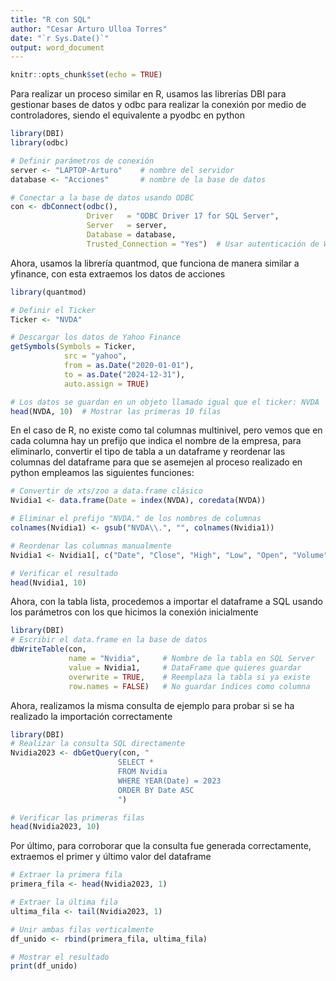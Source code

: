 ---
title: "R con SQL"
author: "Cesar Arturo Ulloa Torres"
date: "`r Sys.Date()`"
output: word_document
---

```{r setup, include=FALSE}
knitr::opts_chunk$set(echo = TRUE)
```

Para realizar un proceso similar en R, usamos las librerías DBI para gestionar bases de datos y odbc para realizar la conexión por medio de controladores, siendo el equivalente a pyodbc en python

```{r}
library(DBI)
library(odbc)

# Definir parámetros de conexión
server <- "LAPTOP-Arturo"    # nombre del servidor
database <- "Acciones"       # nombre de la base de datos

# Conectar a la base de datos usando ODBC
con <- dbConnect(odbc(),
                 Driver   = "ODBC Driver 17 for SQL Server",
                 Server   = server,
                 Database = database,
                 Trusted_Connection = "Yes")  # Usar autenticación de Windows
```

Ahora, usamos la librería quantmod, que funciona de manera similar a yfinance, con esta extraemos los datos de acciones

```{r}
library(quantmod)

# Definir el Ticker
Ticker <- "NVDA"

# Descargar los datos de Yahoo Finance
getSymbols(Symbols = Ticker, 
            src = "yahoo", 
            from = as.Date("2020-01-01"), 
            to = as.Date("2024-12-31"),
            auto.assign = TRUE)

# Los datos se guardan en un objeto llamado igual que el ticker: NVDA
head(NVDA, 10)  # Mostrar las primeras 10 filas
```

En el caso de R, no existe como tal columnas multinivel, pero vemos que en cada columna hay un prefijo que indica el nombre de la empresa, para eliminarlo, convertir el tipo de tabla a un dataframe y reordenar las columnas del dataframe para que se asemejen al proceso realizado en python empleamos las siguientes funciones:

```{r}
# Convertir de xts/zoo a data.frame clásico
Nvidia1 <- data.frame(Date = index(NVDA), coredata(NVDA))

# Eliminar el prefijo "NVDA." de los nombres de columnas
colnames(Nvidia1) <- gsub("NVDA\\.", "", colnames(Nvidia1))

# Reordenar las columnas manualmente
Nvidia1 <- Nvidia1[, c("Date", "Close", "High", "Low", "Open", "Volume")]

# Verificar el resultado
head(Nvidia1, 10)
```

Ahora, con la tabla lista, procedemos a importar el dataframe a SQL usando los parámetros con los que hicimos la conexión inicialmente

```{r}
library(DBI)
# Escribir el data.frame en la base de datos
dbWriteTable(con, 
             name = "Nvidia",     # Nombre de la tabla en SQL Server
             value = Nvidia1,     # DataFrame que quieres guardar
             overwrite = TRUE,    # Reemplaza la tabla si ya existe
             row.names = FALSE)   # No guardar índices como columna

```

Ahora, realizamos la misma consulta de ejemplo para probar si se ha realizado la importación correctamente


```{r}
library(DBI)
# Realizar la consulta SQL directamente
Nvidia2023 <- dbGetQuery(con, "
                        SELECT * 
                        FROM Nvidia
                        WHERE YEAR(Date) = 2023
                        ORDER BY Date ASC
                        ")

# Verificar las primeras filas
head(Nvidia2023, 10)
```

Por último, para corroborar que la consulta fue generada correctamente, extraemos el primer y último valor del dataframe


```{r}
# Extraer la primera fila
primera_fila <- head(Nvidia2023, 1)

# Extraer la última fila
ultima_fila <- tail(Nvidia2023, 1)

# Unir ambas filas verticalmente
df_unido <- rbind(primera_fila, ultima_fila)

# Mostrar el resultado
print(df_unido)
```
